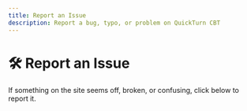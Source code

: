 ```yaml
---
title: Report an Issue
description: Report a bug, typo, or problem on QuickTurn CBT
---
```



# 🛠️ Report an Issue

If something on the site seems off, broken, or confusing, click below to report it.

<FeedbackForm client:load />
